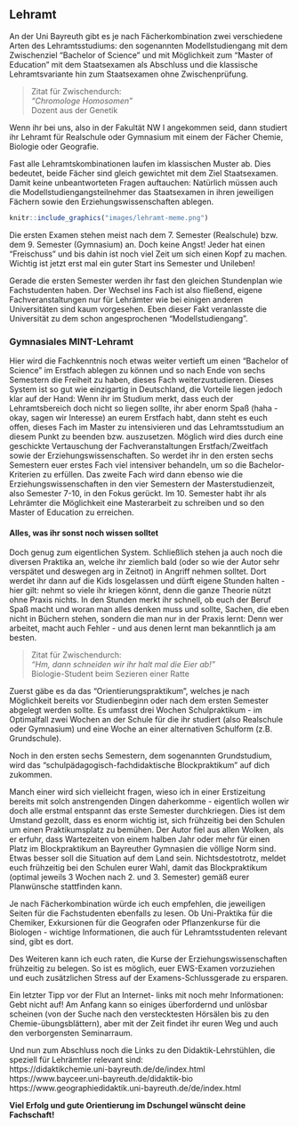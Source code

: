 ## Lehramt

An der Uni Bayreuth gibt es je nach Fächerkombination zwei verschiedene Arten des Lehramtsstudiums: den sogenannten Modellstudiengang mit dem Zwischenziel "Bachelor of Science"
und mit Möglichkeit zum "Master of Education" mit dem Staatsexamen als Abschluss und die klassische Lehramtsvariante hin zum Staatsexamen ohne Zwischenprüfung.

> Zitat für Zwischendurch:<br>
> *"Chromologe Homosomen"*<br>
> Dozent aus der Genetik

Wenn ihr bei uns, also in der Fakultät NW I angekommen seid, dann studiert ihr Lehramt für Realschule oder Gymnasium mit einem der Fächer Chemie, Biologie oder Geografie.

Fast alle Lehramtskombinationen laufen im klassischen Muster ab. Dies bedeutet, beide Fächer sind gleich gewichtet mit dem Ziel Staatsexamen. Damit keine unbeantworteten Fragen auftauchen:
Natürlich müssen auch die Modellstudiengangsteilnehmer das Staatsexamen in ihren jeweiligen Fächern sowie den Erziehungswissenschaften ablegen.

```r
knitr::include_graphics("images/lehramt-meme.png")
```

Die ersten Examen stehen meist nach dem 7. Semester (Realschule) bzw. dem 9. Semester (Gymnasium) an. Doch keine Angst!
Jeder hat einen "Freischuss" und bis dahin ist noch viel Zeit um sich einen Kopf zu machen. Wichtig ist jetzt erst mal ein guter Start ins Semester und Unileben!

Gerade die ersten Semester werden ihr fast den gleichen Stundenplan wie Fachstudenten haben.
Der Wechsel ins Fach ist also fließend, eigene Fachveranstaltungen nur für Lehrämter wie bei einigen anderen Universitäten sind kaum vorgesehen.
Eben dieser Fakt veranlasste die Universität zu dem schon angesprochenen "Modellstudiengang".

### Gymnasiales MINT-Lehramt {-}

Hier wird die Fachkenntnis noch etwas weiter vertieft um einen "Bachelor of Science" im Erstfach ablegen zu können und so nach Ende von sechs Semestern die Freiheit zu haben,
dieses Fach weiterzustudieren. Dieses System ist so gut wie einzigartig in Deutschland, die Vorteile liegen jedoch klar auf der Hand: Wenn ihr im Studium merkt,
dass euch der Lehramtsbereich doch nicht so liegen sollte, ihr aber enorm Spaß (haha - okay, sagen wir Interesse) an eurem Erstfach habt, dann steht es euch offen,
dieses Fach im Master zu intensivieren und das Lehramtsstudium an diesem Punkt zu beenden bzw. auszusetzen.
Möglich wird dies durch eine geschickte Vertauschung der Fachveranstaltungen Erstfach/Zweitfach sowie der Erziehungswissenschaften.
So werdet ihr in den ersten sechs Semestern euer erstes Fach viel intensiver behandeln, um so die Bachelor-Kriterien zu erfüllen.
Das zweite Fach wird dann ebenso wie die Erziehungswissenschaften in den vier Semestern der Masterstudienzeit, also Semester 7-10, in den Fokus gerückt.
Im 10. Semester habt ihr als Lehrämter die Möglichkeit eine Masterarbeit zu schreiben und so den Master of Education zu erreichen.

#### Alles, was ihr sonst noch wissen solltet {-}

Doch genug zum eigentlichen System. Schließlich stehen ja auch noch die diversen Praktika an, welche ihr ziemlich bald (oder so wie der Autor sehr verspätet und deswegen arg in Zeitnot) in Angriff nehmen solltet.
Dort werdet ihr dann auf die Kids losgelassen und dürft eigene Stunden halten - hier gilt: nehmt so viele ihr kriegen könnt, denn die ganze Theorie nützt ohne Praxis nichts.
In den Stunden merkt ihr schnell, ob euch der Beruf Spaß macht und woran man alles denken muss und sollte, Sachen, die eben nicht in Büchern stehen, sondern die man nur in der Praxis lernt:
Denn wer arbeitet, macht auch Fehler - und aus denen lernt man bekanntlich ja am besten.

> Zitat für Zwischendurch:<br>
> *"Hm, dann schneiden wir ihr halt mal die Eier ab!"*<br>
> Biologie-Student beim Sezieren einer Ratte

Zuerst gäbe es da das "Orientierungspraktikum", welches je nach Möglichkeit bereits vor Studienbeginn oder nach dem ersten Semester abgelegt werden sollte.
Es umfasst drei Wochen Schulpraktikum - im Optimalfall zwei Wochen an der Schule für die ihr studiert (also Realschule oder Gymnasium) und eine Woche an einer alternativen Schulform (z.B. Grundschule).

Noch in den ersten sechs Semestern, dem sogenannten Grundstudium, wird das "schulpädagogisch-fachdidaktische Blockpraktikum" auf dich zukommen.

Manch einer wird sich vielleicht fragen, wieso ich in einer Erstizeitung bereits mit solch anstrengenden Dingen daherkomme - eigentlich wollen wir doch alle erstmal entspannt das erste Semester durchkriegen.
Dies ist dem Umstand gezollt, dass es enorm wichtig ist, sich frühzeitig bei den Schulen um einen Praktikumsplatz zu bemühen. Der Autor fiel aus allen Wolken, als er erfuhr,
dass Wartezeiten von einem halben Jahr oder mehr für einen Platz im Blockpraktikum an Bayreuther Gymnasien die völlige Norm sind. Etwas besser soll die Situation auf dem Land sein. Nichtsdestotrotz,
meldet euch frühzeitig bei den Schulen eurer Wahl, damit das Blockpraktikum (optimal jeweils 3 Wochen nach 2. und 3. Semester) gemäß eurer Planwünsche stattfinden kann.

Je nach Fächerkombination würde ich euch empfehlen, die jeweiligen Seiten für die Fachstudenten ebenfalls zu lesen. Ob Uni-Praktika für die Chemiker,
Exkursionen für die Geografen oder Pflanzenkurse für die Biologen - wichtige Informationen, die auch für Lehramtsstudenten relevant sind, gibt es dort.

Des Weiteren kann ich euch raten, die Kurse der Erziehungswissenschaften frühzeitig zu belegen. So ist es möglich, euer EWS-Examen vorzuziehen und euch zusätzlichen Stress auf der Examens-Schlussgerade zu ersparen.

Ein letzter Tipp vor der Flut an Internet- links mit noch mehr Informationen: Gebt nicht auf!
Am Anfang kann so einiges überfordernd und unlösbar scheinen (von der Suche nach den verstecktesten Hörsälen bis zu den Chemie-übungsblättern), aber mit der Zeit findet ihr euren Weg und auch den verborgensten Seminarraum.

Und nun zum Abschluss noch die Links zu den Didaktik-Lehrstühlen, die speziell für Lehrämtler relevant sind:<br>
https://didaktikchemie.uni-bayreuth.de/de/index.html<br>
https://www.bayceer.uni-bayreuth.de/didaktik-bio<br>
https://www.geographiedidaktik.uni-bayreuth.de/de/index.html

**Viel Erfolg und gute Orientierung im Dschungel wünscht deine Fachschaft!**